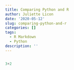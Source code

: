 ```yaml
---
title: Comparing Python and R
author: Juliette Licon
date: '2020-05-12'
slug: comparing-python-and-r
categories: []
tags:
  - R Markdown
  - Python
description: ''
---
```

```r
```


```python
3+2
```